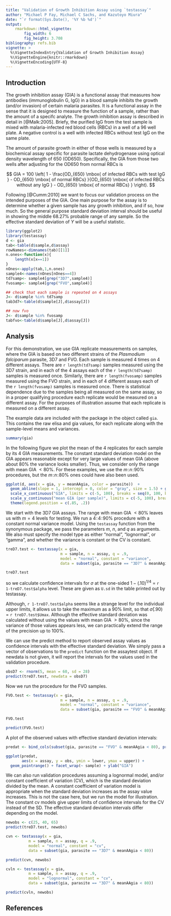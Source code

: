 ```yaml
---
title: "Validation of Growth Inhibition Assay using `testassay`"
author: "Michael P Fay, Michael C Sachs, and Kazutoyo Miura"
date: "`r format(Sys.Date(), '%Y %b %d')`"
output: 
    rmarkdown::html_vignette:
        fig_width: 6
        fig_height: 3.708
bibliography: refs.bib
vignette: >
  %\VignetteIndexEntry{Validation of Growth Inhibition Assay}
  %\VignetteEngine{knitr::rmarkdown}
  %\VignetteEncoding{UTF-8}
---
```


## Introduction

The growth inhibition assay (GIA) is a functional assay that measures how antibodies (immunoglobulin G, IgG) in a blood sample inhibits the growth (and/or invasion) of certain malaria parasites. It is a functional assay in the sense that it is designed to measure the function of a sample, rather than the amount of a specifc analyte. The growth inhibition assay is described in detail in [@Malk:2005]. Briefy, the purified IgG from the test sample is mixed with malaria-infected red blood cells (RBCs) in a well of a 96 well plate. A negative control is a well with infected RBCs without test IgG on the same plate.

The amount of parasite growth in either of those wells is measured by a biochemical assay specific for parasite lactate dehydrogenase using optical density wavelength of 650 (OD650). Specifically, the GIA from those two wells after adjusting for the OD650 from normal RBCs is

$$
GIA = 100 \left( 1 - \frac{OD_{650} \mbox{ of infected RBCs with test IgG } - OD_{650}  \mbox{ of normal RBCs}  }{OD_{650} \mbox{ of infected RBCs without any IgG } - OD_{650}  \mbox{ of normal RBCs} }  \right).
$$

Following [@Cumm:2010] we want to focus our validation process on the intended purposes of the GIA. One main purpose for the assay is to determine whether a given sample has any growth inhibition, and if so, how much. So the general purpose standard deviation interval should be useful in showing the middle 68.27% probable range of any sample. So the effective standard deviation of $Y$ will be a useful statistic.

```r
library(ggplot2)
library(testassay)
d <- gia
tab<-table(d$sample,d$assay)
rowNames<-dimnames(tab)[[1]]
n.ones<-function(x){
    length(x[x==1])
}
nOnes<-apply(tab,1,n.ones)
sample4<-names(nOnes[nOnes==4])
td7samp<- sample4[grep("3D7",sample4)]
fvosamp<- sample4[grep("FVO",sample4)]

## check that each sample is repeated on 4 assays
J<- d$sample %in% td7samp
tab3d7<-table(d$sample[J],d$assay[J])

## now fvo
J<- d$sample %in% fvosamp
tabfvo<-table(d$sample[J],d$assay[J])

```

## Analysis

For this demonstration, we use GIA replicate measurements on samples, where the GIA is based on two different strains of the _Plasmodium falciparum_ parasite, 3D7 and FVO.  Each sample is measured 4 times on 4 different assays. There are `r length(td7samp)` samples measured using the 3D7 strain,  and in each of the 4 assays each of the `r length(td7samp)` samples is measured once. Similarly,  there are `r length(fvosamp)` samples measured using the FVO strain, and in each of 4 different assays each of the `r length(fvosamp)` samples is measured once. There is statistical dependence due to the samples being all measured on the same  assay, so in a proper qualifying procedure each replicate would be measured on a different assay. For the purposes of illustration assume that each replicate is measured on a different assay.

The example data are included with the package in the object called `gia`. This contains the raw elisa and gia values, for each replicate along with the sample-level means and variances. 

```r
summary(gia)
```

In the following figure we plot the mean of the 4 replicates for each sample by its 4 GIA measurements. The constant standard deviation model on the GIA appears reasonable except for very large values of mean GIA (above about 80% the variance looks smaller). Thus, we consider only the range with mean GIA $<80\%$. For these examples, we use the $m\!:\!n\!:\!90\%$ procedures, but the $m\!:\!n\!:\!80\%$ ones could have also been used.

```r
ggplot(d, aes(x = gia, y = meanAAgia, color = parasite))  + 
  geom_abline(slope = 1, intercept = 0, color = "gray", size = 1.5) + geom_point() + 
  scale_x_continuous("GIA", limits = c(-5, 100), breaks = seq(0, 100, by = 20)) + 
  scale_y_continuous("mean GIA (per sample)", limits = c(-5, 100), breaks = seq(0, 100, by = 20)) + theme_bw() +
  theme(legend.position = c(.85, .2))

```

We start with the 3D7 GIA assays. The range with mean GIA $<80\%$ leaves us with $m=4$ levels for testing. We run a $4\!:\!4\!:\!90\%$ procedure with a constant normal variance model. Using the `testassay` function from the synonymous package, we pass the parameters $m$, $n$, and $q$ as arguments. We also must specify the model type as either "normal", "lognormal", or "gamma", and whether the variance is constant or the CV is constant. 

```r
treD7.test <- testassay(x = gia, 
                        m = sample, n = assay, q = .9, 
                        model = "normal", constant = "variance", 
                        data = subset(gia, parasite == "3D7" & meanAAgia < 80))

treD7.test
```


so we calculate confidence intervals for $\sigma$ at the one-sided $1 - (.10)^{1/4}$ = `r 1-treD7.test$alpha` level. These are given as `U.sd` in the table printed out by testassay. 

Although, `r 1-treD7.test$alpha` seems like a strange level for the individual upper limits, it allows us to take the maximum as a 90% limit, so that $\bar{\sigma}(.90)$ = `r treD7.test$Umax`. Although the effective standard deviation was calculated without using the values with mean GIA $>80\%$, since the variance of those values appears less, we can practically extend the range of the precision up to $100\%$.

We can use the predict method to report observed assay values as confidence intervals with the effective standard deviation. We simply pass a vector of observations to the `predict` function on the assaytest object. If newdata is not given, it will report the intervals for the values used in the validation procedure.  

```r
obsD7 <- rnorm(5, mean = 60, sd = 28)
predict(treD7.test, newdata = obsD7)
```

Now we run the procedure for the FVO samples. 


```r
FVO.test <- testassay(x = gia, 
                        m = sample, n = assay, q = .9, 
                        model = "normal", constant = "variance", 
                        data = subset(gia, parasite == "FVO" & meanAAgia < 80))

FVO.test

predict(FVO.test)
```

A plot of the observed values with effective standard deviation intervals:
```r
predat <- bind_cols(subset(gia, parasite == "FVO" & meanAAgia < 80), predict(FVO.test))

ggplot(predat, 
       aes(x = assay, y = obs, ymin = lower, ymax = upper)) + 
  geom_pointrange() + facet_wrap(~ sample) + ylab("GIA")
```

We can also run validation procedures assuming a lognormal model, and/or constant coefficient of variation (CV), which is the standard deviation divided by the mean. A constant coefficient of variation model is appropriate when the standard deviation increases as the assay value increases. This is not the case here, but we run the model for illustration. The constant cv models give upper limits of confidence intervals for the CV instead of the SD. The effective standard deviation intervals differ depending on the model.

```r
newobs <- c(25, 40, 65)
predict(treD7.test, newobs)

cvn <- testassay(x = gia, 
          m = sample, n = assay, q = .9, 
          model = "normal", constant = "cv", 
          data = subset(gia, parasite == "3D7" & meanAAgia < 80))

predict(cvn, newobs)

cvln <- testassay(x = gia, 
          m = sample, n = assay, q = .9, 
          model = "lognormal", constant = "cv", 
          data = subset(gia, parasite == "3D7" & meanAAgia < 80))

predict(cvln, newobs)
```


## References
